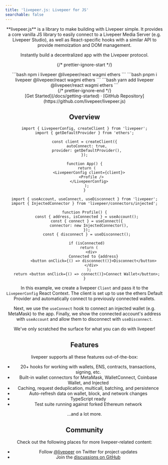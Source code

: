 ```yaml
---
title: 'livepeer.js: Livepeer for JS'
searchable: false
---
```



<Header />

<div className="text-center">
  **livepeer.js** is a library to make building with Livepeer simple. It provides a core vanilla JS library to easily connect to a
  Livepeer Media Server (e.g. Livepeer Studio), as well as React-specific hooks with a similar API to provide memoization and DOM
  management.

  Instantly build a decentralized app with the Livepeer protocol.
</div>

{/* prettier-ignore-start */}

<div className="max-w-md mx-auto mt-5 mb-8 text-center install">
  <Tabs items={['npm', 'pnpm', 'yarn']}>
    <Tab>
```bash
npm i livepeer @livepeer/react wagmi ethers
```
    </Tab>
    <Tab>
```bash
pnpm i livepeer @livepeer/react wagmi ethers
```
    </Tab>
    <Tab>
```bash
yarn add livepeer @livepeer/react wagmi ethers
```
</Tab>
  </Tabs>
</div>
{/* prettier-ignore-end */}

<div className="mb-20 text-center">
  [Get Started](/docs/getting-started) ·
  [GitHub Repository](https://github.com/livepeer/livepeer.js)
</div>

## Overview

```tsx
import { LivepeerConfig, createClient } from 'livepeer';
import { getDefaultProvider } from 'ethers';

const client = createClient({
  autoConnect: true,
  provider: getDefaultProvider(),
});

function App() {
  return (
    <LivepeerConfig client={client}>
      <Profile />
    </LivepeerConfig>
  );
}
```

```tsx
import { useAccount, useConnect, useDisconnect } from 'livepeer';
import { InjectedConnector } from 'livepeer/connectors/injected';

function Profile() {
  const { address, isConnected } = useAccount();
  const { connect } = useConnect({
    connector: new InjectedConnector(),
  });
  const { disconnect } = useDisconnect();

  if (isConnected)
    return (
      <div>
        Connected to {address}
        <button onClick={() => disconnect()}>Disconnect</button>
      </div>
    );
  return <button onClick={() => connect()}>Connect Wallet</button>;
}
```

In this example, we create a livepeer `Client` and pass it to the `LivepeerConfig` React Context. The client is set up to use the ethers Default Provider and automatically connect to previously connected wallets.

Next, we use the `useConnect` hook to connect an injected wallet (e.g. MetaMask) to the app. Finally, we show the connected account's address with `useAccount` and allow them to disconnect with `useDisconnect`.

We've only scratched the surface for what you can do with livepeer!

## Features

livepeer supports all these features out-of-the-box:

- 20+ hooks for working with wallets, ENS, contracts, transactions, signing, etc.
- Built-in wallet connectors for MetaMask, WalletConnect, Coinbase Wallet, and Injected
- Caching, request deduplication, multicall, batching, and persistence
- Auto-refresh data on wallet, block, and network changes
- TypeScript ready
- Test suite running against forked Ethereum network

...and a lot more.

## Community

Check out the following places for more livepeer-related content:

- Follow [@livepeer](https://twitter.com/livepeer) on Twitter for project updates
- Join the [discussions on GitHub](https://github.com/livepeer/livepeer.js/discussions)
